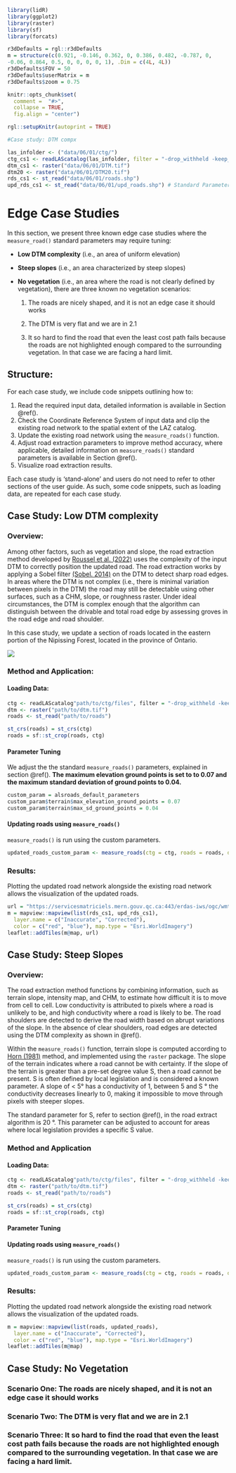 ```r
library(lidR)
library(ggplot2)
library(raster)
library(sf)
library(forcats)

r3dDefaults = rgl::r3dDefaults
m = structure(c(0.921, -0.146, 0.362, 0, 0.386, 0.482, -0.787, 0, 
-0.06, 0.864, 0.5, 0, 0, 0, 0, 1), .Dim = c(4L, 4L))
r3dDefaults$FOV = 50
r3dDefaults$userMatrix = m
r3dDefaults$zoom = 0.75

knitr::opts_chunk$set(
  comment =  "#>", 
  collapse = TRUE,
  fig.align = "center")

rgl::setupKnitr(autoprint = TRUE)

#Case study: DTM compx

las_infolder <- ("data/06/01/ctg/")
ctg_cs1 <- readLAScatalog(las_infolder, filter = "-drop_withheld -keep_random_fraction 0.25")
dtm_cs1 <- raster("data/06/01/DTM.tif")
dtm20 <- raster("data/06/01/DTM20.tif")
rds_cs1 <- st_read("data/06/01/roads.shp")
upd_rds_cs1 <- st_read("data/06/01/upd_roads.shp") # Standard Parameters

```

# Edge Case Studies {#sec-edge-case-studies}

In this section, we present three known edge case studies where the `measure_road()` standard parameters may require tuning:

-   **Low DTM complexity** (i.e., an area of uniform elevation)

-   **Steep slopes** (i.e., an area characterized by steep slopes)

-   **No vegetation** (i.e., an area where the road is not clearly defined by vegetation), there are three known no vegetation scenarios:

    1.  The roads are nicely shaped, and it is not an edge case it should works

    2.  The DTM is very flat and we are in 2.1

    3.  It so hard to find the road that even the least cost path fails because the roads are not highlighted enough compared to the surrounding vegetation. In that case we are facing a hard limit.

## Structure:

For each case study, we include code snippets outlining how to:

1.  Read the required input data, detailed information is available in Section \@ref().
2.  Check the Coordinate Reference System of input data and clip the existing road network to the spatial extent of the LAZ catalog.
3.  Update the existing road network using the `measure_roads()` function.
4.  Adjust road extraction parameters to improve method accuracy, where applicable, detailed information on `measure_roads()` standard parameters is available in Section \@ref().
5.  Visualize road extraction results.

Each case study is 'stand-alone' and users do not need to refer to other sections of the user guide. As such, some code snippets, such as loading data, are repeated for each case study.

## Case Study: Low DTM complexity {#sec-case-study-low-dtm-complexity}

### Overview: {#sec-overview}

Among other factors, such as vegetation and slope, the road extraction method developed by [Roussel et al. (2022)](%5Bhttps://www.sciencedirect.com/science/article/pii/S1569843222002084#d1e1483) uses the complexity of the input DTM to correctly position the updated road. The road extraction works by applying a Sobel filter [(Sobel. 2014)](https://www.researchgate.net/publication/239398674_An_Isotropic_3x3_Image_Gradient_Operator) on the DTM to detect sharp road edges. In areas where the DTM is not complex (i.e., there is minimal variation between pixels in the DTM) the road may still be detectable using other surfaces, such as a CHM, slope, or roughness raster. Under ideal circumstances, the DTM is complex enough that the algorithm can distinguish between the drivable and total road edge by assessing groves in the road edge and road shoulder.

In this case study, we update a section of roads located in the eastern portion of the Nipissing Forest, located in the province of Ontario.

![](images/06_01_dtm.PNG) 

### Method and Application: {#sec-method-and-application}

#### Loading Data: {#sec-loading-data}

``` r
ctg <- readLAScatalog"path/to/ctg/files", filter = "-drop_withheld -keep_random_fraction 0.25")
dtm <- raster("path/to/dtm.tif")
roads <- st_read("path/to/roads")
```

``` r
st_crs(roads) = st_crs(ctg)
roads = sf::st_crop(roads, ctg)
```

#### Parameter Tuning {#sec-parameter-tuning}

We adjust the the standard `measure_roads()` parameters, explained in section \@ref(). **The maximum elevation ground points is set to to 0.07 and the maximum standard deviation of ground points to 0.04.**

``` r
custom_param = alsroads_default_parameters
custom_param$terrain$max_elevation_ground_points = 0.07
custom_param$terrain$max_sd_ground_points = 0.04
```

#### Updating roads using `measure_roads()`

`measure_roads()` is run using the custom parameters.

``` r
updated_roads_custom_param <- measure_roads(ctg = ctg, roads = roads, dtm = dtm, param = custom_param)
```

### Results: {#sec-results}

Plotting the updated road network alongside the existing road network allows the visualization of the updated roads.

```r
url = "https://servicesmatriciels.mern.gouv.qc.ca:443/erdas-iws/ogc/wmts/Inventaire_Ecoforestier/Inventaire_Ecoforestier/default/GoogleMapsCompatibleExt2:epsg:3/{z}/{y}/{x}.jpg"
m = mapview::mapview(list(rds_cs1, upd_rds_cs1),
  layer.name = c("Inaccurate", "Corrected"),
  color = c("red", "blue"), map.type = "Esri.WorldImagery")
leaflet::addTiles(m@map, url)
```

## Case Study: Steep Slopes {#sec-case-study-steep-slopes}

### Overview:

The road extraction method functions by combining information, such as terrain slope, intensity map, and CHM, to estimate how difficult it is to move from cell to cell. Low conductivity is attributed to pixels where a road is unlikely to be, and high conductivity where a road is likely to be. The road shoulders are detected to derive the road width based on abrupt variations of the slope. In the absence of clear shoulders, road edges are detected using the DTM complexity as shown in \@ref().

Within the `measure_roads()` function, terrain slope is computed according to [Horn (1981)](https://www.researchgate.net/publication/2996084_Hill_shading_and_the_reflectance_map) method, and implemented using the `raster` package. The slope of the terrain indicates where a road cannot be with certainty. If the slope of the terrain is greater than a pre-set degree value S, then a road cannot be present. S is often defined by local legislation and is considered a known parameter. A slope of \< 5° has a conductivity of 1, between 5 and S ° the conductivity decreases linearly to 0, making it impossible to move through pixels with steeper slopes.

The standard parameter for S, refer to section \@ref(), in the road extract algorithm is 20 °. This parameter can be adjusted to account for areas where local legislation provides a specific S value.

### Method and Application

#### Loading Data:

``` r
ctg <- readLAScatalog"path/to/ctg/files", filter = "-drop_withheld -keep_random_fraction 0.25")
dtm <- raster("path/to/dtm.tif")
roads <- st_read("path/to/roads")
```

``` r
st_crs(roads) = st_crs(ctg)
roads = sf::st_crop(roads, ctg)
```

#### Parameter Tuning

#### Updating roads using `measure_roads()`

`measure_roads()` is run using the custom parameters.

``` r
updated_roads_custom_param <- measure_roads(ctg = ctg, roads = roads, dtm = dtm, param = custom_param)
```

### Results:

Plotting the updated road network alongside the existing road network allows the visualization of the updated roads.

```r
m = mapview::mapview(list(roads, updated_roads),
  layer.name = c("Inaccurate", "Corrected"),
  color = c("red", "blue"), map.type = "Esri.WorldImagery")
leaflet::addTiles(m@map)
```

## Case Study: No Vegetation {#sec-case-study-no-veg}

### Scenario One: The roads are nicely shaped, and it is not an edge case it should works

### Scenario Two: The DTM is very flat and we are in 2.1

### Scenario Three: It so hard to find the road that even the least cost path fails because the roads are not highlighted enough compared to the surrounding vegetation. In that case we are facing a hard limit.
